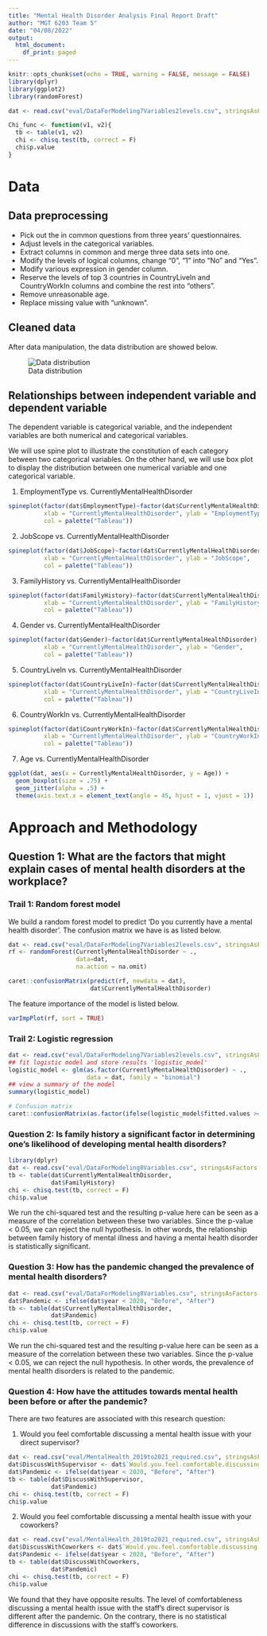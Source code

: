 ```yaml
---
title: "Mental Health Disorder Analysis Final Report Draft"
author: "MGT 6203 Team 5"
date: "04/08/2022"
output:
  html_document:
    df_print: paged
---
```


```r
knitr::opts_chunk$set(echo = TRUE, warning = FALSE, message = FALSE)
library(dplyr)
library(ggplot2)
library(randomForest)

dat <- read.csv("eval/DataForModeling7Variables2levels.csv", stringsAsFactors = T) 

Chi_func <- function(v1, v2){
  tb <- table(v1, v2)
  chi <- chisq.test(tb, correct = F)
  chi$p.value
}
```

# Data 

## Data preprocessing

- Pick out the in common questions from three years' questionnaires.
- Adjust levels in the categorical variables.
- Extract columns in common and merge three data sets into one.
- Modify the levels of logical columns, change "0", "1" into "No" and "Yes".
- Modify various expression in gender column.
- Reserve the levels of top 3 countries in CountryLiveIn and CountryWorkIn columns and combine the rest into "others".
- Remove unreasonable age.
- Replace missing value with "unknown".

## Cleaned data

After data manipulation, the data distribution are showed below.

![Data distribution](img/dataDistribution.png)

## Relationships between independent variable and dependent variable

The dependent variable is categorical variable, and the independent variables are both numerical and categorical variables.

We will use spine plot to illustrate the constitution of each category between two categorical variables. On the other hand, we will use box plot to display the distribution between one numerical variable and one categorical variable.

1. EmploymentType vs. CurrentlyMentalHealthDisorder    

```r
spineplot(factor(dat$EmploymentType)~factor(dat$CurrentlyMentalHealthDisorder), 
          xlab = "CurrentlyMentalHealthDisorder", ylab = "EmploymentType",
          col = palette("Tableau"))
```

2. JobScope vs. CurrentlyMentalHealthDisorder

```r
spineplot(factor(dat$JobScope)~factor(dat$CurrentlyMentalHealthDisorder), 
          xlab = "CurrentlyMentalHealthDisorder", ylab = "JobScope",
          col = palette("Tableau"))
```

3. FamilyHistory vs. CurrentlyMentalHealthDisorder

```r
spineplot(factor(dat$FamilyHistory)~factor(dat$CurrentlyMentalHealthDisorder), 
          xlab = "CurrentlyMentalHealthDisorder", ylab = "FamilyHistory",
          col = palette("Tableau"))
```

4. Gender vs. CurrentlyMentalHealthDisorder

```r
spineplot(factor(dat$Gender)~factor(dat$CurrentlyMentalHealthDisorder), 
          xlab = "CurrentlyMentalHealthDisorder", ylab = "Gender",
          col = palette("Tableau"))
```

5. CountryLiveIn vs. CurrentlyMentalHealthDisorder

```r
spineplot(factor(dat$CountryLiveIn)~factor(dat$CurrentlyMentalHealthDisorder), 
          xlab = "CurrentlyMentalHealthDisorder", ylab = "CountryLiveIn",
          col = palette("Tableau"))
```

6. CountryWorkIn vs. CurrentlyMentalHealthDisorder

```r
spineplot(factor(dat$CountryWorkIn)~factor(dat$CurrentlyMentalHealthDisorder), 
          xlab = "CurrentlyMentalHealthDisorder", ylab = "CountryWorkIn",
          col = palette("Tableau"))
```

7. Age vs. CurrentlyMentalHealthDisorder

```r
ggplot(dat, aes(x = CurrentlyMentalHealthDisorder, y = Age)) +
  geom_boxplot(size = .75) +
  geom_jitter(alpha = .5) +
  theme(axis.text.x = element_text(angle = 45, hjust = 1, vjust = 1))
```


# Approach and Methodology

## Question 1: What are the factors that might explain cases of mental health disorders at the workplace?

### Trail 1: Random forest model

We build a random forest model to predict ‘Do you currently have a mental health disorder’. The confusion matrix we have is as listed below.

```r
dat <- read.csv("eval/DataForModeling7Variables2levels.csv", stringsAsFactors = T) 
rf <- randomForest(CurrentlyMentalHealthDisorder ~ ., 
                   data=dat,
                   na.action = na.omit) 

caret::confusionMatrix(predict(rf, newdata = dat),
                       dat$CurrentlyMentalHealthDisorder)

```

The feature importance of the model is listed below.

```r
varImpPlot(rf, sort = TRUE)
```


### Trail 2: Logistic regression
```r
dat <- read.csv("eval/DataForModeling7Variables2levels.csv", stringsAsFactors = F) 
## fit logistic model and store results 'logistic_model'
logistic_model <- glm(as.factor(CurrentlyMentalHealthDisorder) ~ ., 
                      data = dat, family = "binomial")
## view a summary of the model
summary(logistic_model)
```

```r
# Confusion matrix
caret::confusionMatrix(as.factor(ifelse(logistic_model$fitted.values >= 0.5, "Yes", "Other")), as.factor(dat$CurrentlyMentalHealthDisorder))
```

### Question 2: Is family history a significant factor in determining one’s likelihood of developing mental health disorders?

```r
library(dplyr)
dat <- read.csv("eval/DataForModeling8Variables.csv", stringsAsFactors = T)
tb <- table(dat$CurrentlyMentalHealthDisorder,
            dat$FamilyHistory)
chi <- chisq.test(tb, correct = F)
chi$p.value
```

We run the chi-squared test and the resulting p-value here can be seen as a measure of the correlation between these two variables. Since the p-value < 0.05, we can reject the null hypothesis.
In other words, the relationship between family history of mental illness and having a mental health disorder is statistically significant.

### Question 3: How has the pandemic changed the prevalence of mental health disorders?

```r
dat <- read.csv("eval/DataForModeling8Variables.csv", stringsAsFactors = T) 
dat$Pandemic <- ifelse(dat$year < 2020, "Before", "After")
tb <- table(dat$CurrentlyMentalHealthDisorder, 
            dat$Pandemic)
chi <- chisq.test(tb, correct = F)
chi$p.value
```

We run the chi-squared test and the resulting p-value here can be seen as a measure of the correlation between these two variables. Since the p-value < 0.05, we can reject the null hypothesis. In other words, the prevalence of mental health disorders is related to the pandemic.

### Question 4: How have the attitudes towards mental health been before or after the pandemic?

There are two features are associated with this research question:

1. Would you feel comfortable discussing a mental health issue with your direct supervisor?

```r
dat <- read.csv("eval/MentalHealth_2019to2021_required.csv", stringsAsFactors = T)
dat$DiscussWithSupervisor <- dat$`Would.you.feel.comfortable.discussing.a.mental.health.issue.with.your.direct.supervisor.s..`
dat$Pandemic <- ifelse(dat$year < 2020, "Before", "After")
tb <- table(dat$DiscussWithSupervisor, 
            dat$Pandemic)
chi <- chisq.test(tb, correct = F)
chi$p.value
```

2. Would you feel comfortable discussing a mental health issue with your coworkers?

```r
dat <- read.csv("eval/MentalHealth_2019to2021_required.csv", stringsAsFactors = T)
dat$DiscussWithCoworkers <- dat$`Would.you.feel.comfortable.discussing.a.mental.health.issue.with.your.coworkers.`
dat$Pandemic <- ifelse(dat$year < 2020, "Before", "After")
tb <- table(dat$DiscussWithCoworkers,
            dat$Pandemic)
chi <- chisq.test(tb, correct = F)
chi$p.value
```

We found that they have opposite results. The level of comfortableness discussing a mental health issue with the staff’s direct supervisor is different after the pandemic. On the contrary, there is no statistical difference in discussions with the staff’s coworkers.

